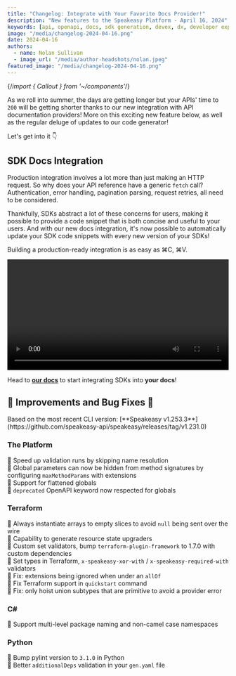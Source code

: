 ```yaml
---
title: "Changelog: Integrate with Your Favorite Docs Provider!"
description: "New features to the Speakeasy Platform - April 16, 2024"
keywords: [api, openapi, docs, sdk generation, devex, dx, developer experience]
image: "/media/changelog-2024-04-16.png"
date: 2024-04-16
authors:
  - name: Nolan Sullivan
  - image_url: "/media/author-headshots/nolan.jpeg"
featured_image: "/media/changelog-2024-04-16.png"
---
```


{/*import { Callout } from '~/components'*/}

As we roll into summer, the days are getting longer but your APIs' time to `200` will be getting shorter thanks to our new integration with API documentation providers! More on this exciting new feature below, as well as the regular deluge of updates to our code generator!

Let's get into it 👇

## SDK Docs Integration

Production integration involves a lot more than just making an HTTP request. So why does your API reference have a generic `fetch` call? Authentication, error handling, pagination parsing, request retries, all need to be considered.

Thankfully, SDKs abstract a lot of these concerns for users, making it possible to provide a code snippet that is both concise and useful to your users. And with our new docs integration, it's now possible to automatically update your SDK code snippets with every new version of your SDKs!

Building a production-ready integration is as easy as ⌘C, ⌘V.


<div className='mt-10'>
  <video controls={false} loop={true} autoPlay={true} width="100%" >
    <source src={ snippets_url } type="video/mp4" />
  </video>
</div>

Head to [**our docs**](/docs/mintlify) to start integrating SDKs into **your docs**!

## 🚢 Improvements and Bug Fixes 🐛

<div className="Callout" data-title="NOTE" data-variant="info">
Based on the most recent CLI version: [**Speakeasy v1.253.3**](https://github.com/speakeasy-api/speakeasy/releases/tag/v1.231.0)
</div>

### The Platform

🚢 Speed up validation runs by skipping name resolution \
🚢 Global parameters can now be hidden from method signatures by configuring `maxMethodParams` with extensions \
🚢 Support for flattened globals \
🚢 `deprecated` OpenAPI keyword now respected for globals

### Terraform

🚢 Always instantiate arrays to empty slices to avoid `null` being sent over the wire \
🚢 Capability to generate resource state upgraders \
🚢 Custom set validators, bump `terraform-plugin-framework` to 1.7.0 with custom dependencies \
🚢 Set types in Terraform, `x-speakeasy-xor-with` / `x-speakeasy-required-with` validators \
🐛 Fix: extensions being ignored when under an `allOf` \
🐛 Fix Terraform support in `quickstart` command \
🐛 Fix: only hoist union subtypes that are primitive to avoid a provider error 

### C#

🚢 Support multi-level package naming and non-camel case namespaces

### Python

🚢 Bump pylint version to `3.1.0` in Python \
🚢 Better `additionalDeps` validation in your `gen.yaml` file
